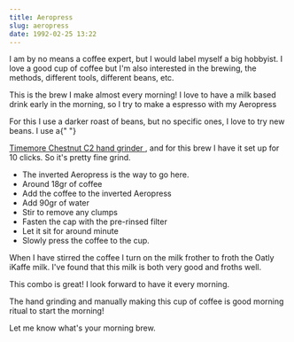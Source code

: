 ```yaml
---
title: Aeropress
slug: aeropress
date: 1992-02-25 13:22
---
```


I am by no means a coffee expert, but I would label myself a big hobbyist. I
love a good cup of coffee but I'm also interested in the brewing, the methods,
different tools, different beans, etc.

This is the brew I make almost every morning!
I love to have a milk based drink early in the morning, so I try to make a
espresso with my Aeropress

For this I use a darker roast of beans, but no specific ones, I love to try
new beans.
I use a{" "}

<a href="https://www.timemore.com/collections/coffee-grinder-manual/products/timemore-chestnut-c2-max-manual-coffee-grinder">
  Timemore Chestnut C2 hand grinder
</a>
, and for this brew I have it set up for 10 clicks. So it's pretty fine grind.

- The inverted Aeropress is the way to go here.
- Around 18gr of coffee
- Add the coffee to the inverted Aeropress
- Add 90gr of water
- Stir to remove any clumps
- Fasten the cap with the pre-rinsed filter
- Let it sit for around minute
- Slowly press the coffee to the cup.

When I have stirred the coffee I turn on the milk frother to froth the Oatly
iKaffe milk. I've found that this milk is both very good and froths well.

This combo is great! I look forward to have it every morning.

The hand grinding and manually making this cup of coffee is good morning
ritual to start the morning!

Let me know what's your morning brew.
